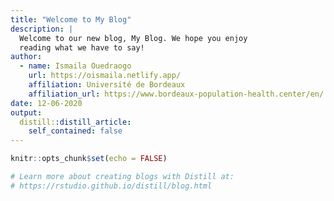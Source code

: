 ```yaml
---
title: "Welcome to My Blog"
description: |
  Welcome to our new blog, My Blog. We hope you enjoy 
  reading what we have to say!
author:
  - name: Ismaila Ouedraogo 
    url: https://oismaila.netlify.app/
    affiliation: Université de Bordeaux
    affiliation_url: https://www.bordeaux-population-health.center/en/
date: 12-06-2020
output:
  distill::distill_article:
    self_contained: false
---
```


```r
knitr::opts_chunk$set(echo = FALSE)

# Learn more about creating blogs with Distill at:
# https://rstudio.github.io/distill/blog.html

```



